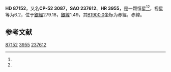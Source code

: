 {{Starbox begin
| name = HD 87152
}}
{{Starbox observe
| epoch = [[J2000.0|J2000.0]]
| constell = {{星座名待查}}<ref name=SIMBAD>{{cite web
 | url=http://simbad.u-strasbg.fr/simbad/sim-id?Ident=HR+3955
 | title =Pulsating variable Star
 | publisher=Centre de Données astronomiques de Strasbourg
 | work=SIMBAD
 | accessdate=2012-07-13}}</ref><ref name=DATA>{{cite web
 | url=http://vizier.u-strasbg.fr/viz-bin/VizieR-5?-out.add=.&-source=5050&-corr=PK=HR&-out.max=9999&HR=3955
 | title=VizieR Detailed Page
 | accessdate=2012-07-13
 | archive-date=2016-03-05
 | archive-url=https://web.archive.org/web/20160305003906/http://vizier.u-strasbg.fr/viz-bin/VizieR-5?-out.add=.&-source=5050&-corr=PK=HR&-out.max=9999&HR=3955
 | dead-url=no
 }}</ref>
| 星官 = 
| ra = {{RA|10|1|40.5}}<ref name=SIMBAD /><ref name=DATA />
| dec = {{DEC|-53|21|52}}<ref name=SIMBAD /><ref name=DATA />
| appmag_v = 6.2<ref name=SIMBAD /><ref name=DATA />
}}
{{Starbox character
| class = B2.5V<ref name=SIMBAD /><ref name=DATA />
| b-v = -0.13<ref name=SIMBAD /><ref name=DATA />
| u-b = -0.69<ref name=SIMBAD /><ref name=DATA />
| r-i = <ref name=SIMBAD /><ref name=DATA />
| variable = 
}}
{{Starbox astrometry
| radial_v = -0.69
| prop_mo_ra = 6
| parallax = 
| p_error = 
}}
{{Starbox catalog
| names =CP-52 3087，[[SAO星表|SAO]] 237612，[[HD星表|HD]] 87152，[[HR星表|HR]] 3955}}
{{Starbox reference |Simbad=HR+3955}}
{{Starbox end}}

'''HD 87152'''，又名'''CP-52 3087'''，'''SAO 237612'''、'''HR 3955'''，是一颗恒星<ref name=SIMBAD /><ref name=DATA />，视星等为6.2，位于[[銀道座標系|銀經]]279.18，[[銀道座標系|銀緯]]1.49，其[[B1900.0|B1900.0]]坐标为赤經{{RA|9|58|2.7}}，赤緯{{DEC|-52|1.49|55}}。

== 参考文献 ==
{{reflist}}

{{star-stub}}

[[Category:HD和HDE天體|87152]]
[[Category:HR天體|3955]]
[[Category:SAO天體|237612]]